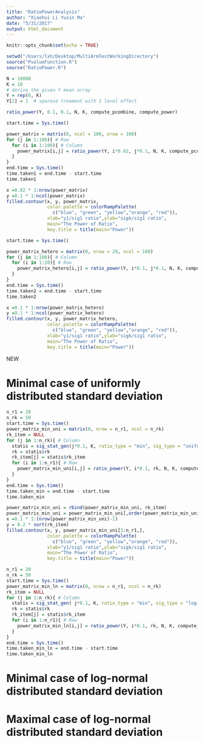 ```yaml
---
title: "RatioPowerAnalysis"
author: "Xiaohui Li Yuxin Ma"
date: "5/31/2017"
output: html_document
---
```


```r
knitr::opts_chunk$set(echo = TRUE)
```

```r
setwd("/Users/lxh/Desktop/MultiArmTestWorkingDirectory")
source("PvalueFunction.R")
source("RatioPower.R")
```

```r
N = 10000
K = 10
# derive the given Y mean array 
Y = rep(0, K) 
Y[2] = 1  # sparese treament with 1 level effect

ratio_power(Y, 0.1, 0.1, N, K, compute_pcombine, compute_power)

```

```r
start.time = Sys.time()

power_matrix = matrix(0, ncol = 100, nrow = 100) 
for (j in 1:100){ # Row
  for (i in 1:100){ # Column
    power_matrix[i,j] = ratio_power(Y, i*0.02, j*0.1, N, K, compute_pcombine, compute_power) 
  }
}
end.time = Sys.time()
time.taken1 = end.time - start.time
time.taken1
```

```r
x =0.02 * 1:nrow(power_matrix)
y =0.1 * 1:ncol(power_matrix)
filled.contour(x, y, power_matrix, 
               color.palette = colorRampPalette(
                 c("blue", "green", "yellow","orange", "red")),
               xlab="y1/sig1 ratio",ylab="sigk/sig1 ratio",
               main="The Power of Ratio",
               key.title = title(main="Power"))

```


```r
start.time = Sys.time()

power_matrix_hetero = matrix(0, nrow = 20, ncol = 100) 
for (j in 1:100){ # Column
  for (i in 1:20){ # Row
    power_matrix_hetero[i,j] = ratio_power(Y, i*0.1, j*0.1, N, K, compute_pcombine, compute_power, ktype = "normal", knum =50) 
  }
}
end.time = Sys.time()
time.taken2 = end.time - start.time
time.taken2
```

```r
x =0.1 * 1:nrow(power_matrix_hetero)
y =0.1 * 1:ncol(power_matrix_hetero)
filled.contour(x, y, power_matrix_hetero, 
               color.palette = colorRampPalette(
                 c("blue", "green", "yellow","orange", "red")),
               xlab="y1/sig1 ratio",ylab="sigk/sig1 ratio",
               main="The Power of Ratio",
               key.title = title(main="Power"))

```





################################################ NEW

# Minimal case of uniformly distributed standard deviation
```r
n_r1 = 20
n_rk = 50
start.time = Sys.time()
power_matrix_min_uni = matrix(0, nrow = n_r1, ncol = n_rk) 
rk_item = NULL
for (j in 1:n_rk){ # Column
  statis = sig_stat_gen(j*0.1, K, ratio_type = "min", sig_type = "uniform")
  rk = statis$rk
  rk_item[j] = statis$rk_item 
  for (i in 1:n_r1){ # Row
    power_matrix_min_uni[i,j] = ratio_power(Y, i*0.1, rk, N, K, compute_pcombine, compute_power, ktype = "min")
  }
}
end.time = Sys.time()
time.taken_min = end.time - start.time
time.taken_min


```

```r
power_matrix_min_uni = rbind(power_matrix_min_uni, rk_item)
power_matrix_min_uni = power_matrix_min_uni[,order(power_matrix_min_uni[n_r1 + 1,])]
x =0.1 * 1:(nrow(power_matrix_min_uni)-1)
y = 0.2 * sort(rk_item)
filled.contour(x, y, power_matrix_min_uni[1:n_r1,], 
               color.palette = colorRampPalette(
                 c("blue", "green", "yellow","orange", "red")),
               xlab="y1/sig1 ratio",ylab="sigk/sig1 ratio",
               main="The Power of Ratio",
               key.title = title(main="Power"))
```

```r
n_r1 = 20
n_rk = 50
start.time = Sys.time()
power_matrix_min_ln = matrix(0, nrow = n_r1, ncol = n_rk) 
rk_item = NULL
for (j in 1:n_rk){ # Column
  statis = sig_stat_gen( j*0.1, K, ratio_type = "min", sig_type = "log-norm")
  rk = statis$rk
  rk_item[j] = statis$rk_item 
  for (i in 1:n_r1){ # Row
    power_matrix_min_ln[i,j] = ratio_power(Y, i*0.1, rk, N, K, compute_pcombine, compute_power, ktype = "hetero")
  }
}
end.time = Sys.time()
time.taken_min_ln = end.time - start.time
time.taken_min_ln
```




# Minimal case of log-normal distributed standard deviation

# Maximal case of log-normal distributed standard deviation







